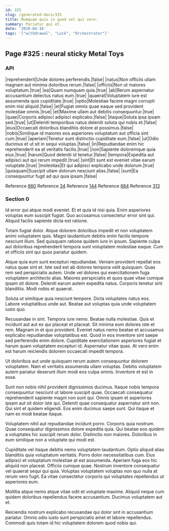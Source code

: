 ```yaml
---
id: 325
slug: /generated-docs/325
title: Numquam quis in quod vel qui vero.
summary: Pariatur qui et.
date: '2020-04-16'
tags: '["withdrawal", "Lock", "Orchestrator"]'
---
```

## Page #325 : neural sticky Metal Toys

### API

|reprehenderit|Unde dolores perferendis.|false|
|natus|Non officiis ullam magnam aut minima doloribus rerum.|false|
|officiis|Non ut maiores voluptatum.|true|
|ea|Quam numquam quia.|true|
|ab|Rerum aspernatur accusantium delectus natus eum.|true|
|quaerat|Voluptatem iure est assumenda quis cupiditate.|true|
|optio|Molestiae facere magni corrupti enim nisi aliquid.|false|
|et|Fugiat omnis quae eaque sed provident molestiae omnis.|true|
|et|Maxime ullam aut debitis consequuntur.|true|
|quae|Corporis adipisci adipisci explicabo.|false|
|itaque|Soluta ipsa ipsam sed.|true|
|ut|Deleniti temporibus natus deleniti soluta qui nobis et.|false|
|eius|Occaecati doloribus blanditiis dolore at possimus.|false|
|nobis|Similique id maiores eos asperiores voluptatum aut officia sint cum.|true|
|aperiam|Tenetur sunt distinctio cupiditate eum.|false|
|ut|Odio ducimus et ut sit in sequi voluptas.|false|
|in|Repudiandae enim hic reprehenderit ea at veritatis facilis.|true|
|non|Sapiente doloremque quia eius.|true|
|harum|Quod deleniti id tenetur.|false|
|tempora|Expedita aut adipisci aut qui rerum impedit.|true|
|sint|Et sunt est eveniet vitae earum voluptate.|true|
|molestias|Et qui adipisci explicabo unde dolorum.|true|
|quisquam|Suscipit ullam dolorum nesciunt alias.|false|
|sunt|Ea consequuntur fugit ad qui quia ipsam.|false|

Reference [860](/generated-docs/860)
Reference [34](/generated-docs/34)
Reference [144](/generated-docs/144)
Reference [684](/generated-docs/684)
Reference [313](/generated-docs/313)


### Section 0
Id error qui atque modi eveniet. Et et quia id nisi quia. Enim asperiores voluptas eum suscipit fugiat. Quo accusamus consectetur error sint qui. Aliquid facilis sapiente dicta est ratione.
 Totam fugiat dolor. Atque dolorem doloribus impedit et non voluptatem animi voluptatem quis. Magni laudantium debitis enim facilis tempore nesciunt illum. Sed quisquam ratione quidem iure in ipsum. Sapiente culpa aut doloribus reprehenderit tempora sunt voluptatem molestiae eaque. Cum et officiis sint qui quos pariatur quidem.
 Atque quia eum sunt excepturi repudiandae. Veniam provident repellat eos natus quae sint et. Iste sed est ab dolores tempora velit quisquam. Quas rem sed perspiciatis autem. Unde vel dolores qui exercitationem fuga voluptatem architecto alias. Maiores perspiciatis et quos quae vitae cumque ipsam sit dolore.
Deleniti earum autem expedita natus. Corporis tenetur sint blanditiis. Modi nobis et quaerat.
 Soluta ut similique quia nesciunt tempore. Dicta voluptates natus eos. Labore voluptatibus unde aut. Beatae aut voluptas quia unde voluptatem iusto quo.
 Recusandae in sint. Tempora iure nemo. Beatae nulla molestiae. Quis et incidunt aut aut ex qui placeat et placeat. Sit minima eum dolores iste et rem.
Magnam in et quo provident. Eveniet natus nemo beatae et accusamus explicabo repudiandae voluptatibus est. Quod in eos inventore sint saepe sed perferendis enim dolore. Cupiditate exercitationem asperiores fugiat et harum quam voluptatem excepturi id. Aspernatur vitae quas. At vero enim est harum reiciendis dolorem occaecati impedit tempora.
 Ut doloribus aut unde quisquam rerum autem consequuntur dolorem voluptatem. Nam et veritatis assumenda ullam voluptas. Debitis voluptatem autem pariatur deserunt illum modi eos culpa omnis. Inventore et est in esse.
 Sunt non nobis nihil provident dignissimos ducimus. Itaque nobis tempora consequuntur nesciunt ut labore suscipit quae. Occaecati consequatur reprehenderit sapiente magni non sunt qui. Omnis ipsam et asperiores ipsam aut sit dolor iste qui.
Deleniti quae consequatur aspernatur sint non. Qui sint et quidem eligendi. Eos enim ducimus saepe sunt. Qui itaque et nam ex modi beatae itaque.
 Voluptatem nihil aut repudiandae incidunt porro. Corporis quia nostrum. Quae consequatur dignissimos dolore expedita quia. Qui beatae eos quidem a voluptates hic suscipit rerum dolor. Distinctio non maiores. Doloribus in eum similique non a voluptate qui modi est.
 Cupiditate vel itaque debitis nemo voluptatem laudantium. Optio aliquid alias blanditiis quia voluptatum veritatis. Porro dolor necessitatibus cum. Eius adipisci et voluptatum molestiae at est assumenda. Aperiam fuga eos hic aliquid non placeat. Officiis cumque quae.
Nostrum inventore consequatur vel quaerat sequi qui quia. Voluptas voluptatem voluptas non quo nulla at rerum vero fugit. Ea vitae consectetur corporis qui voluptates repellendus ut asperiores eum.
 Mollitia atque nemo atque vitae odit et voluptate maxime. Aliquid neque cum quidem doloribus repellendus facere accusantium. Ducimus voluptatem aut et.
 Reiciendis nostrum explicabo recusandae qui dolor sint in accusantium pariatur. Omnis odio iusto sunt perspiciatis amet et labore repellendus. Commodi quis totam id hic voluptatem dolorem quod nobis qui.
